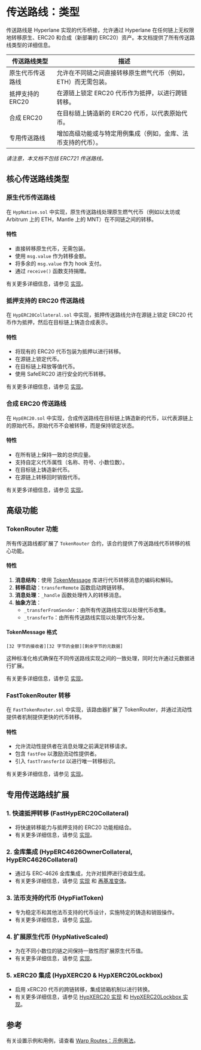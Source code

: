 # 传送路线：类型

传送路线是 Hyperlane 实现的代币桥接，允许通过 Hyperlane 在任何链上无权限地转移原生、ERC20 和合成（新部署的 ERC20）资产。本文档提供了所有传送路线类型的详细信息。

| **传送路线类型**        | **描述**                                                                                      |
| ---------------------- | -------------------------------------------------------------------------------------------- |
| 原生代币传送路线       | 允许在不同链之间直接转移原生燃气代币（例如，ETH）而无需包装。                                   |
| 抵押支持的 ERC20      | 在源链上锁定 ERC20 代币作为抵押，以进行跨链转移。                                            |
| 合成 ERC20            | 在目标链上铸造新的 ERC20 代币，以代表原始代币。                                              |
| 专用传送路线          | 增加高级功能或与特定用例集成（例如，金库、法币支持的代币）。                                   |

_请注意，本文档不包括 ERC721 传送路线。_

## 核心传送路线类型

### 原生代币传送路线

在 `HypNative.sol` 中实现，原生传送路线处理原生燃气代币（例如以太坊或 Arbitrum 上的 ETH，Mantle 上的 MNT）在不同链之间的转移。

#### 特性

- 直接转移原生代币，无需包装。
- 使用 `msg.value` 作为转移金额。
- 将多余的 `msg.value` 作为 hook 支付。
- 通过 `receive()` 函数支持捐赠。

有关更多详细信息，请参见 [实现](https://github.com/hyperlane-xyz/hyperlane-monorepo/blob/main/solidity/contracts/token/HypNative.sol)。

### 抵押支持的 ERC20 传送路线

在 `HypERC20Collateral.sol` 中实现，抵押传送路线允许在源链上锁定 ERC20 代币作为抵押，然后在目标链上铸造合成表示。

#### 特性

- 将现有的 ERC20 代币包装为抵押以进行转移。
- 在源链上锁定代币。
- 在目标链上释放等值代币。
- 使用 SafeERC20 进行安全的代币转移。

有关更多详细信息，请参见 [实现](https://github.com/hyperlane-xyz/hyperlane-monorepo/blob/main/solidity/contracts/token/HypERC20Collateral.sol)。

### 合成 ERC20 传送路线

在 `HypERC20.sol` 中实现，合成传送路线在目标链上铸造新的代币，以代表源链上的原始代币。原始代币不会被转移，而是保持锁定状态。

#### 特性

- 在所有链上保持一致的总供应量。
- 支持自定义代币属性（名称、符号、小数位数）。
- 在目标链上铸造新代币。
- 在源链上转移回时销毁代币。

有关更多详细信息，请参见 [实现](https://github.com/hyperlane-xyz/hyperlane-monorepo/blob/main/solidity/contracts/token/HypERC20.sol)。

## 高级功能

### TokenRouter 功能

所有传送路线都扩展了 `TokenRouter` 合约，该合约提供了传送路线代币转移的核心功能。

#### 特性

1. **消息结构**：使用 [TokenMessage](https://github.com/hyperlane-xyz/hyperlane-monorepo/blob/main/solidity/contracts/token/libs/TokenMessage.sol) 库进行代币转移消息的编码和解码。
2. **转移启动**：`transferRemote` 函数启动跨链转移。
3. **消息处理**：`_handle` 函数处理传入的转移消息。
4. **抽象方法**：
   - `_transferFromSender`：由所有传送路线实现以处理代币收集。
   - `_transferTo`：由所有传送路线实现以处理代币分发。

#### TokenMessage 格式

```solidity
[32 字节的接收者][32 字节的金额][剩余字节的元数据]
```

这种标准化格式确保在不同传送路线实现之间的一致处理，同时允许通过元数据进行扩展。

有关更多详细信息，请参见 [实现](https://github.com/hyperlane-xyz/hyperlane-monorepo/blob/main/solidity/contracts/token/libs/TokenRouter.sol)。

### FastTokenRouter 转移

在 `FastTokenRouter.sol` 中实现，该路由器扩展了 TokenRouter，并通过流动性提供者机制提供更快的代币转移。

#### 特性

- 允许流动性提供者在消息处理之前满足转移请求。
- 包含 `fastFee` 以激励流动性提供者。
- 引入 `fastTransferId` 以进行唯一转移标识。

有关更多详细信息，请参见 [实现](https://github.com/hyperlane-xyz/hyperlane-monorepo/blob/main/solidity/contracts/token/libs/FastTokenRouter.sol)。

## 专用传送路线扩展

### 1. 快速抵押转移 (FastHypERC20Collateral)

- 将快速转移能力与抵押支持的 ERC20 功能相结合。
- 有关更多详细信息，请参见 [实现](https://github.com/hyperlane-xyz/hyperlane-monorepo/blob/main/solidity/contracts/token/extensions/FastHypERC20Collateral.sol)。

### 2. 金库集成 (HypERC4626OwnerCollateral, HypERC4626Collateral)

- 通过与 ERC-4626 金库集成，允许对抵押进行收益生成。
- 有关更多详细信息，请参见 [实现](https://github.com/hyperlane-xyz/hyperlane-monorepo/blob/main/solidity/contracts/token/extensions/HypERC4626OwnerCollateral.sol) 和 [再基准变体](https://github.com/hyperlane-xyz/hyperlane-monorepo/blob/main/solidity/contracts/token/extensions/HypERC4626Collateral.sol)。

### 3. 法币支持的代币 (HypFiatToken)

- 专为稳定币和其他法币支持的代币设计，实施特定的铸造和销毁操作。
- 有关更多详细信息，请参见 [实现](https://github.com/hyperlane-xyz/hyperlane-monorepo/blob/main/solidity/contracts/token/extensions/HypFiatToken.sol)。

### 4. 扩展原生代币 (HypNativeScaled)

- 为在不同小数位的链之间保持一致性而扩展原生代币值。
- 有关更多详细信息，请参见 [实现](https://github.com/hyperlane-xyz/hyperlane-monorepo/blob/main/solidity/contracts/token/extensions/HypNativeScaled.sol)。

### 5. xERC20 集成 (HypXERC20 & HypXERC20Lockbox)

- 启用 xERC20 代币的跨链转移，集成锁箱机制以进行转换。
- 有关更多详细信息，请参见 [HypXERC20 实现](https://github.com/hyperlane-xyz/hyperlane-monorepo/blob/main/solidity/contracts/token/extensions/HypXERC20.sol) 和 [HypXERC20Lockbox 实现](https://github.com/hyperlane-xyz/hyperlane-monorepo/blob/main/solidity/contracts/token/extensions/HypXERC20Lockbox.sol)。

## 参考

有关设置示例和用例，请查看 [Warp Routes：示例用法](./warp-routes-example-usage.mdx)。
